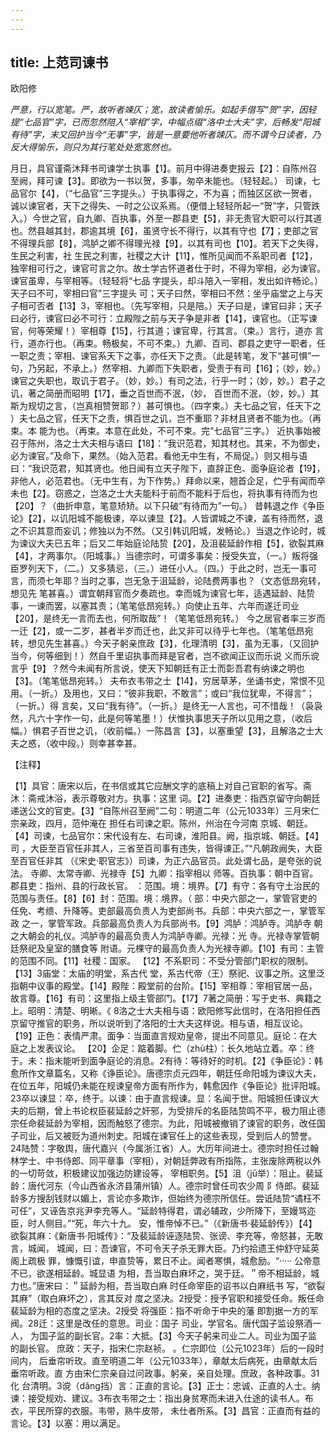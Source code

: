 ```yaml
---
---
---
```

title: 上范司谏书
---



欧阳修

*严意，行以宽笔。严，故听者竦仄；宽，故读者愉乐。如起手借写“贺”字，因轻提“七品官”字，已而忽然陪入“宰相”字，中幅点缀“洛中士大夫”字，后畅发“阳城有待”字，末又回护当今“无事”字，皆是一意要他听者竦仄。而不谓今日读者，乃反大得愉乐，则只为其行笔处处宽宽然也。*

月日，具官谨斋沐拜书司谏学士执事【1】。前月中得进奏吏报云【2】：自陈州召至阙，拜可谏【3】。即欲为一书以贺，多事，匆卒未能也。（轻轻起。）
司谏，七品官尔【4】，（“七品官”三字提头。）于执事得之，不为喜；而独区区欲一贺者，诚以谏官者，天下之得失、一时之公议系焉。（便借上轻轻所起一“贺”字，只管跌入。）今世之官，自九卿、百执事，外至一郡县吏【5】，非无贵官大职可以行其道也。然县越其封，郡逾其境【6】，虽贤守长不得行，以其有守也【7】；吏部之官不得理兵部【8】，鸿胪之卿不得理光禄【9】，以其有司也【10】。若天下之失得，生民之利害，社
生民之利害，社稷之大计【11】，惟所见闻而不系职司者【12】，独宰相可行之，谏官可言之尔。故士学古怀道者仕于时，不得为宰相，必为谏官。谏官虽卑，与宰相等。（轻轻将“七品
字提头，却斗陪入一宰相，发出如许畅论。）天子曰不可，宰相曰官”三字提头
可；天子曰然，宰相曰不然：坐乎庙堂之上与天子相可否者【13】3，宰相也。（先写宰相，只是陪。）天子曰是，谏官曰非；天子曰必行，谏官曰必不可行：立殿陛之前与天子争是非者【14】，谏官也。（正写谏官，何等荣耀！）宰相尊【15】，行其道；谏官卑，行其言。（束。）言行，道亦
言行，道亦行也。（再束。畅极矣，不可不束。）九卿、百司、郡县之吏守一职者，任一职之责；宰相、谏官系天下之事，亦任天下之责。（此是转笔，发下“甚可惧”一句，乃另起，不承上。）然宰相、九卿而下失职者，受责于有司【16】；（妙，妙。）谏官之失职也，取讥于君子。（妙，妙。）有司之法，行乎一时；（妙，妙。）君子之讥，著之简册而昭明【17】，垂之百世而不泯，（妙，
百世而不泯，（妙，妙。）其斯为规切之言，（岂真相赞贺耶？）甚可惧也。（四字束。）夫七品之官，任天下之
）夫七品之官，任天下之责，惧百世之讥，岂不重耶？非材且贤者不能为也。（再束。本
能为也。（再束。本意在此处，不可不束。完“七品官”三字。）
近执事始被召于陈州，洛之士大夫相与语曰【18】：“我识范君，知其材也。其来，不为御史，必为谏官。”及命下，果然。（始入范君。看他无中生有，不局促。）则又相与语曰：“我识范君，知其贤也。他日闻有立天子陛下，直辞正色、面争庭论者【19】，非他人，必范君也。（无中生有，为下作势。）拜命以来，翘首企足，伫乎有闻而卒未也【2】。窃惑之，岂洛之士大夫能料于前而不能料于后也，将执事有待而为也【20】？（曲折申意，笔意矫矫。以下只破“有待而为”一句。）
昔韩退之作《争臣论》【2】，以讥阳城不能极谏，卒以谏显【2】。人皆谓城之不谏，盖有待而然，退之不识其意而妄讥；修独以为不然。（又引韩讥阳城，发畅论。）当退之作论时，城为谏议大夫已五年；后又二年始庭论陆贽【20】，及沮裴延龄作相【5】，欲裂其麻【4】，才两事尔。（阳城事。）当德宗时，可谓多事矣：授受失宜，（一。）叛将强臣罗列天下，（二。）又多猜忌，（三。）进任小人。（四。）于此之时，岂无一事可言，而须七年耶？当时之事，岂无急于沮延龄，论陆费两事也？（文态低昂宛转，想见先
笔甚喜。）谓宜朝拜官而夕奏疏也。幸而城为谏官七年，适遇延龄、陆贽事，一谏而罢，以塞其责；（笔笔低昂宛转。）向使止五年、六年而遂迁司业【20】，是终无一言而去也，何所取哉”！（笔笔低昂宛转。）
今之居官者率三岁而一迁【2】，或一二岁，甚者半岁而迁也，此又非可以待乎七年也。（笔笔低昂宛转，想见先生甚喜。）今天子躬亲庶政【3】，化理清明【3】，虽为无事，（又回护当今，何等细到！）然自千里诏执事而拜是官者，岂不欲闻正议而乐说
义而乐谠言乎【9】？然今未闻有所言说，使天下知朝廷有正士而彰吾君有纳谏之明也【3】。（笔笔低昂宛转。）
夫布衣韦带之士【14】，穷居草茅，坐诵书史，常恨不见用。（一折。）及用也，又曰：“彼非我职，不敢言”；或曰“我位犹卑，不得言”；（一折。）得
言矣，又曰“我有待”。（一折。）是终无一人言也，可不惜哉！（袅袅然，凡六十字作一句，此是何等笔墨！）伏惟执事思天子所以见用之意，（收后幅。）惧君子百世之讥，（收前幅。）一陈昌言【3】，以塞重望【3】，且解洛之士大夫之惑，（收中段。）则幸甚幸甚。

【注释】

【1】具官：唐宋以后，在书信或其它应酬文字的底稿上对自己官职的省写。斋沐：斋戒沐浴，表示尊敬对方。执事：这里
词。【2】进奏吏：指西京留守向朝廷递送公文的官吏。【3】“自陈州召至阙”二句：明道二年（公元1033年）三月宋仁宗亲政，四月，范仲淹在
担任右司谏之职。陈州，州治在今河南
京城、朝廷。【4】司谏，七品官尔：宋代设有左、右司谏，淮阳县。阙，指京城、朝廷。【4】司
，大臣至百官任非其人，三省至百司事有违失，皆得谏正。”“凡朝政阙失，大臣至百官任非其
（《宋史·职官志》）司谏，为正六品官员。此处谓七品，是夸张的说法。
寺卿、太常寺卿、光禄寺【5】九卿：指宰相以
师等。百执事：朝中百官。郡县吏：指州、县的行政长官。
：范围。境：境界。【7】有守：各有守土治民的范围与责任。【8】【6】封：范围。境：境界。（
部：中央六部之一，掌管官吏的任免、考缋、升降等。吏部最高负责人为吏部尚书。兵部：中央六部之一，掌管军政
之一，掌管军政。兵部最高负责人为兵部尚书。【9】鸿胪：鸿胪寺。鸿胪寺
朝之大朝会的礼仪。鸿胪寺的最高负责人为鸿胪寺卿。光禄：光
寺。光禄寺掌管朝廷祭祀及皇室的膳食等
附语。元棵守的最高负责人为光禄寺卿。【10】有司：主管的范围不同。【11】社稷：国家。
【12】不系职司：不受分管部门职权的限制。【13】3庙堂：太庙的明堂，系古代
堂，系古代帝（王）祭祀、议事之所。这里泛指朝中议事的殿堂。【14】殿陛：殿堂前的台阶。【15】宰相尊：宰相官居一品，故言尊。【16】有司：这里指上级主管部门。【17】7著之简册：写于史书、典籍之上。昭明：清楚、明晰。《
8洛之士大夫相与语：欧阳修写此信时，在洛阳担任西京留守推官的职务，所以说听到了洛阳的士大夫这样说。相与语，相互议论。【19】正色：表情严肃。面争：当面直言规劝皇帝，提出不同意见。庭论：在大庭之上发表议论。
【20】企足：踮着脚。伫（zhù柱）：长久地站立着。卒：终于。未：指未能听到面争庭论的消息。2有待：等待好的时机。【2】《争臣论》：韩愈所作文章篇名，又称《诤臣论》。唐德宗贞元四年，朝廷任命阳城为谏议大夫，在位五年，阳城仍未能在规谏皇帝方面有所作为，韩愈因作《争臣论》批评阳城。23卒以谏显：卒，终于。以谏：由于直言规谏。显：名闻于世。阳城担任谏议大夫的后期，曾上书论权臣裴延龄之奸邪，为受排斥的名臣陆贽鸣不平，极力阻止德宗任命裴延龄为宰相，因而触怒了德宗。为此，阳城被撤销了谏官的职务，改任国子司业，后又被贬为道州刺史。阳城在谏官任上的这些表现，受到后人的赞誉。24陆赞：字敬舆，唐代嘉兴（今属浙江省）人。大历年间进士。德宗时担任过翰林学士、中书侍郎、同平章事（宰相），对朝廷弊政有所指陈，主张废除两税以外的一切苛敛，积极建议加强边防建设等，
宰相职务。【5】沮（jū举）：阻止。裴延龄：唐代河东（今山西省永济县蒲州镇）人。德宗时曾任司农少周
阝侍郎。裴延龄多方搜刮钱财以媚上，言论亦多欺诈，但始终为德宗所信任。尝诋陆贽“谲枉不可任”，又诬告京兆尹李充等人。“延龄特得君，谓必辅政，少所降下，至嫚骂迩臣，时人侧目。”“死，年六十九。
安，惟帝悼不已。”（《新唐书·裴延龄传》）【4】欲裂其麻：《新唐书·阳城传》：“及裴延龄诬逐陆贽、张谤、李充等，帝怒甚，无敢言，城闻，
城闻，曰：吾谏官，不可令天子杀无罪大臣。乃约拾遗王仲舒守延英阁上疏极
罪，慷慨引谊，申直贽等，累日不止。闻者寒惧，城愈励。“·····
公帝意不已，欲遂相延龄。城显语
为相，吾当取白麻坏之，哭于廷。＂帝不相延龄，城力也。”唐宋曰：＂延龄为相，吾当取白麻
时任命宰臣的诏书以白麻纸书
写，“欲裂其麻”（取白麻坏之），言其反对
度之坚决。2授受：授予官职和接受任命。叛任命裴延龄为相的态度之坚决。2授受
将强臣：指不听命于中央的藩
即割据一方的军阀。28迁：这里是改任的意思。司业：国子
司业，学官名。唐代国子监设祭酒一人，
为国子监的副长官。2率：大抵。【3】今天子躬来司业二人。司业为国子监的副长官。
庶政：天子，指宋仁宗赵祯。
。仁宗即位（公元1023年）后的一段时间内，
后垂帘听玫。直至明道二年（公元1033年），章献太后病死，由章献太后垂帘听政。直
方由宋仁宗亲自过问政事。躬亲，亲自处理。庶政，各种政事。31化
台清明。3谠（dǎng挡）言：正直的言论。【3】正士：忠诚、正直的人士。纳谏：接受规劝、建议。3布衣韦带之士：指出身贫寒而未进入仕途的读书人。布衣，平民所穿的衣服。韦带，熟牛皮带，
未仕者所系。【3】昌官：正直而有益的言论。【3】以塞：用以满足。